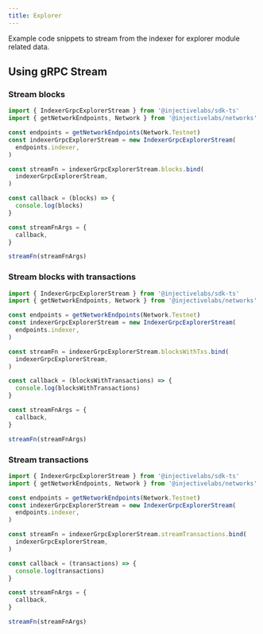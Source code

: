```yaml
---
title: Explorer
---
```


Example code snippets to stream from the indexer for explorer module related data.

## Using gRPC Stream

### Stream blocks

```ts
import { IndexerGrpcExplorerStream } from '@injectivelabs/sdk-ts'
import { getNetworkEndpoints, Network } from '@injectivelabs/networks'

const endpoints = getNetworkEndpoints(Network.Testnet)
const indexerGrpcExplorerStream = new IndexerGrpcExplorerStream(
  endpoints.indexer,
)

const streamFn = indexerGrpcExplorerStream.blocks.bind(
  indexerGrpcExplorerStream,
)

const callback = (blocks) => {
  console.log(blocks)
}

const streamFnArgs = {
  callback,
}

streamFn(streamFnArgs)
```

### Stream blocks with transactions

```ts
import { IndexerGrpcExplorerStream } from '@injectivelabs/sdk-ts'
import { getNetworkEndpoints, Network } from '@injectivelabs/networks'

const endpoints = getNetworkEndpoints(Network.Testnet)
const indexerGrpcExplorerStream = new IndexerGrpcExplorerStream(
  endpoints.indexer,
)

const streamFn = indexerGrpcExplorerStream.blocksWithTxs.bind(
  indexerGrpcExplorerStream,
)

const callback = (blocksWithTransactions) => {
  console.log(blocksWithTransactions)
}

const streamFnArgs = {
  callback,
}

streamFn(streamFnArgs)
```

### Stream transactions

```ts
import { IndexerGrpcExplorerStream } from '@injectivelabs/sdk-ts'
import { getNetworkEndpoints, Network } from '@injectivelabs/networks'

const endpoints = getNetworkEndpoints(Network.Testnet)
const indexerGrpcExplorerStream = new IndexerGrpcExplorerStream(
  endpoints.indexer,
)

const streamFn = indexerGrpcExplorerStream.streamTransactions.bind(
  indexerGrpcExplorerStream,
)

const callback = (transactions) => {
  console.log(transactions)
}

const streamFnArgs = {
  callback,
}

streamFn(streamFnArgs)
```
